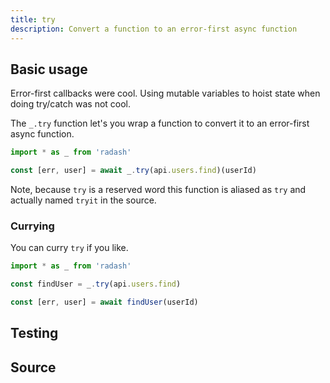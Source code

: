 ```yaml
---
title: try
description: Convert a function to an error-first async function
---
```



## Basic usage

Error-first callbacks were cool. Using mutable variables to hoist state when doing try/catch was not cool.

The `_.try` function let's you wrap a function to convert it to an error-first async function.

```ts
import * as _ from 'radash'

const [err, user] = await _.try(api.users.find)(userId)
```

Note, because `try` is a reserved word this function is aliased as `try` and actually named `tryit` in the source.  

### Currying

You can curry `try` if you like.

```ts
import * as _ from 'radash'

const findUser = _.try(api.users.find)

const [err, user] = await findUser(userId)
```

## Testing

<TestingLinkAndPreview module="async" func="try" />

## Source

<SourceLinkAndPreview module="async" func="try" />
